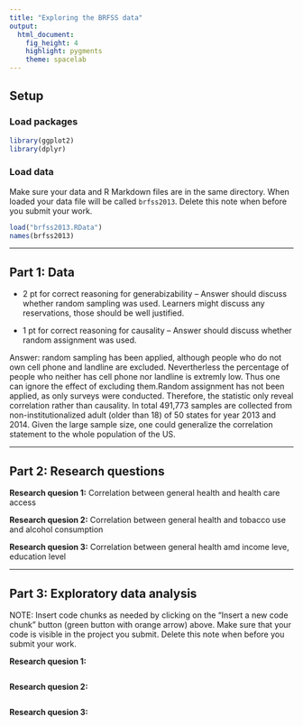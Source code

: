 ```yaml
---
title: "Exploring the BRFSS data"
output: 
  html_document: 
    fig_height: 4
    highlight: pygments
    theme: spacelab
---
```


## Setup

### Load packages

```r
library(ggplot2)
library(dplyr)
```

### Load data

Make sure your data and R Markdown files are in the same directory. When loaded
your data file will be called `brfss2013`. Delete this note when before you submit 
your work. 

```r
load("brfss2013.RData")
names(brfss2013)
```



* * *

## Part 1: Data

* 2 pt for correct reasoning for generabizability – Answer should discuss whether random sampling was used. Learners might discuss any reservations, those should be well justified.

* 1 pt for correct reasoning for causality – Answer should discuss whether random assignment was used.

Answer: random sampling has been applied, although people who do not own cell phone and landline are excluded. Nevertherless the percentage of people who neither has cell phone nor landline is extremly low. Thus one can ignore the effect of excluding them.Random assignment has not been applied, as only surveys were conducted. Therefore, the statistic only reveal correlation rather than causality. In total 491,773 samples are collected from non-institutionalized adult (older than 18) of 50 states for year 2013 and 2014. Given the large sample size, one could generalize the correlation statement to the whole population of the US.

* * *

## Part 2: Research questions

**Research quesion 1:**
Correlation between general health and health care access

**Research quesion 2:**
Correlation between general health and tobacco use and alcohol consumption

**Research quesion 3:**
Correlation between general health amd income leve, education level 

* * *

## Part 3: Exploratory data analysis

NOTE: Insert code chunks as needed by clicking on the "Insert a new code chunk" 
button (green button with orange arrow) above. Make sure that your code is visible
in the project you submit. Delete this note when before you submit your work.

**Research quesion 1:**

```r

```



**Research quesion 2:**

```r

```



**Research quesion 3:**

```r

```

